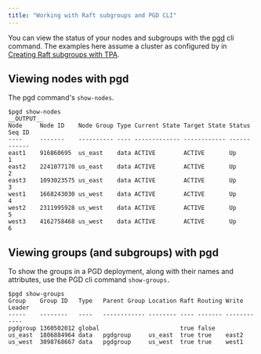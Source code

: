```yaml
---
title: "Working with Raft subgroups and PGD CLI"
---
```



You can view the status of your nodes and subgroups with the [pgd](../../cli/) cli command. The examples here assume a cluster as configured by in [Creating Raft subgroups with TPA](01_raft_subgroups_and_tpa).


## Viewing nodes with pgd

The pgd command's `show-nodes`.
```shell
$pgd show-nodes
__OUTPUT__
Node     Node ID    Node Group Type Current State Target State Status Seq ID 
----     -------    ---------- ---- ------------- ------------ ------ ------ 
east1    916860695  us_east    data ACTIVE        ACTIVE       Up     1      
east2    2241077170 us_east    data ACTIVE        ACTIVE       Up     2      
east3    1093023575 us_east    data ACTIVE        ACTIVE       Up     3      
west1    1668243030 us_west    data ACTIVE        ACTIVE       Up     4      
west2    2311995928 us_west    data ACTIVE        ACTIVE       Up     5      
west3    4162758468 us_west    data ACTIVE        ACTIVE       Up     6      
```

## Viewing groups (and subgroups) with pgd

To show the groups in a PGD deployment, along with their names and attributes, use the PGD cli command `show-groups.`

```
$pgd show-groups
Group    Group ID   Type   Parent Group Location Raft Routing Write Leader 
-----    --------   ----   ------------ -------- ---- ------- ------------ 
pgdgroup 1360502012 global                       true false                 
us_east  1806884964 data   pgdgroup     us_east  true true    east2     
us_west  3098768667 data   pgdgroup     us_west  true true    west1     
```

